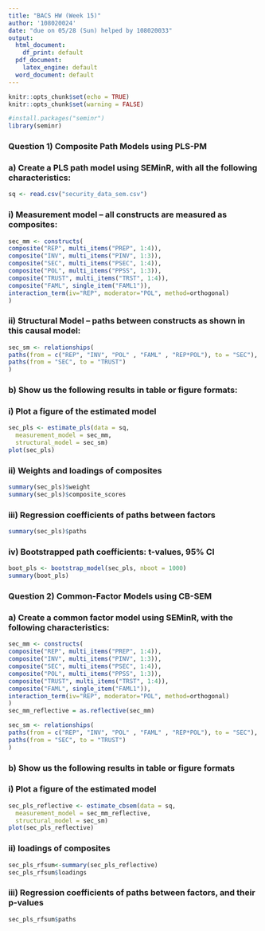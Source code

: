 ---
title: "BACS HW (Week 15)"
author: '108020024'
date: "due on 05/28 (Sun) helped by 108020033"
output:
  html_document:
    df_print: default
  pdf_document:
    latex_engine: default
  word_document: default
---

```{r setup, include=FALSE}
knitr::opts_chunk$set(echo = TRUE)
knitr::opts_chunk$set(warning = FALSE) 

```

```{r}
#install.packages("seminr")
library(seminr)

```


### Question 1)  Composite Path Models using PLS-PM


### a) Create a PLS path model using SEMinR, with all the following characteristics:


```{r}

sq <- read.csv("security_data_sem.csv")
```

### i) Measurement model – all constructs are measured as composites:

```{r}
sec_mm <- constructs(
composite("REP", multi_items("PREP", 1:4)),
composite("INV", multi_items("PINV", 1:3)),
composite("SEC", multi_items("PSEC", 1:4)),
composite("POL", multi_items("PPSS", 1:3)),
composite("TRUST", multi_items("TRST", 1:4)),
composite("FAML", single_item("FAML1")),
interaction_term(iv="REP", moderator="POL", method=orthogonal)
)
```

### ii) Structural Model – paths between constructs as shown in this causal model:

```{r}

sec_sm <- relationships(
paths(from = c("REP", "INV", "POL" , "FAML" , "REP*POL"), to = "SEC"),
paths(from = "SEC", to = "TRUST")
)

```


### b) Show us the following results in table or figure formats:


### i) Plot a figure of the estimated model

```{r}
sec_pls <- estimate_pls(data = sq,
  measurement_model = sec_mm,
  structural_model = sec_sm)
plot(sec_pls)
```


### ii) Weights and loadings of composites


```{r}
summary(sec_pls)$weight
summary(sec_pls)$composite_scores
```

### iii) Regression coefficients of paths between factors

```{r}
summary(sec_pls)$paths

```


### iv) Bootstrapped path coefficients: t-values, 95% CI


```{r}
boot_pls <- bootstrap_model(sec_pls, nboot = 1000)
summary(boot_pls)
```


### Question 2) Common-Factor Models using CB-SEM


### a) Create a common factor model using SEMinR, with the following characteristics:

```{r}
sec_mm <- constructs(
composite("REP", multi_items("PREP", 1:4)),
composite("INV", multi_items("PINV", 1:3)),
composite("SEC", multi_items("PSEC", 1:4)),
composite("POL", multi_items("PPSS", 1:3)),
composite("TRUST", multi_items("TRST", 1:4)),
composite("FAML", single_item("FAML1")),
interaction_term(iv="REP", moderator="POL", method=orthogonal)
)
sec_mm_reflective = as.reflective(sec_mm)
```

```{r}

sec_sm <- relationships(
paths(from = c("REP", "INV", "POL" , "FAML" , "REP*POL"), to = "SEC"),
paths(from = "SEC", to = "TRUST")
)

```


### b) Show us the following results in table or figure formats


### i) Plot a figure of the estimated model

```{r}
sec_pls_reflective <- estimate_cbsem(data = sq,
  measurement_model = sec_mm_reflective,
  structural_model = sec_sm)
plot(sec_pls_reflective)
```


### ii) loadings of composites


```{r}
sec_pls_rfsum<-summary(sec_pls_reflective)
sec_pls_rfsum$loadings
```

### iii) Regression coefficients of paths between factors, and their p-values


```{r}
sec_pls_rfsum$paths

```




